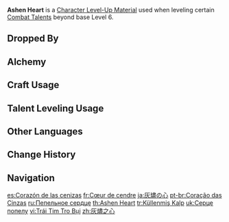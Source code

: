 {{Item Infobox
|id           = 113027
|image        = Item Ashen Heart.png
|type         = Character Level-Up Materials
|invCategory  = Character Development Items
|group        = La Signora Materials
|group2       = Weekly Boss Drops
|quality      = 5
|description  = A deformed fragment that contains powerful emotions. You obtained this from defeating Signora, who unleashed her original power.<br>Even tears cannot extinguish the flames. Molten-hot agony and rage rush through her veins, oozing from her tear ducts.<br>[[Pierro|The First Fatuus]] found her just before her heart could be destroyed by the eternal blaze. He understood that only deeper hate and obsession could quench the fire that devoured her and make her his ally...
|source1      = Lv. 70+ [[Narukami Island: Tenshukaku]] Reward
}}
'''Ashen Heart''' is a [[Character Level-Up Material]] used when leveling certain [[Combat Talents]] beyond base Level 6.

==Dropped By==
{{Dropped By|level=70}}

==Alchemy==
{{Recipe
|type = Converting
|Molten Moment = 1
|Dream Solvent = 1
|sort = Molten Moment;Dream Solvent
}}
{{Recipe
|type = Converting
|Hellfire Butterfly = 1
|Dream Solvent = 1
|sort = Hellfire Butterfly;Dream Solvent
}}

==Craft Usage==
{{Craft Usage}}

==Talent Leveling Usage==
{{Talent Leveling Usage}}

==Other Languages==
{{Other Languages
|en      = Ashen Heart
|zhs     = 灰烬之心
|zhs_rm  = Huījìn zhī Xīn
|zht     = 灰燼之心
|zht_rm  = Huījìn zhī Xīn
|zh_tl   = Heart of Ashes
|ja      = 灰燼の心
|ja_rm   = Kaijin no Kokoro
|ja_tl   = Heart of Ashes
|ko      = 재가 된 심장
|ko_tl   = Ashen Heart
|es      = Corazón de las cenizas
|es_tl   = Heart of the Ashes
|fr      = Cœur de cendre
|fr_tl   = Ashen Heart
|ru      = Пепельное сердце
|ru_tl   = Ashen Heart
|th      = Ashen Heart
|vi      = Trái Tim Tro Bụi
|vi_tl   = 
|de      = Ascheherz
|de_tl   = Ash Heart
|id      = Ashen Heart
|pt      = Coração das Cinzas
|pt_tl   = Heart from Ashes
|tr      = Küllenmiş Kalp
|tr_tl   = Ashy Heart
|it      = Cuore di cenere
|it_tl   = Heart of Ashes
}}

==Change History==
{{Change History|2.1}}

==Navigation==
{{Development Item Navbox|Character Level-Up Materials}}

[[es:Corazón de las cenizas]]
[[fr:Cœur de cendre]]
[[ja:灰燼の心]]
[[pt-br:Coração das Cinzas]]
[[ru:Пепельное сердце]]
[[th:Ashen Heart]]
[[tr:Küllenmiş Kalp]]
[[uk:Серце попелу]]
[[vi:Trái Tim Tro Bụi]]
[[zh:灰燼之心]]